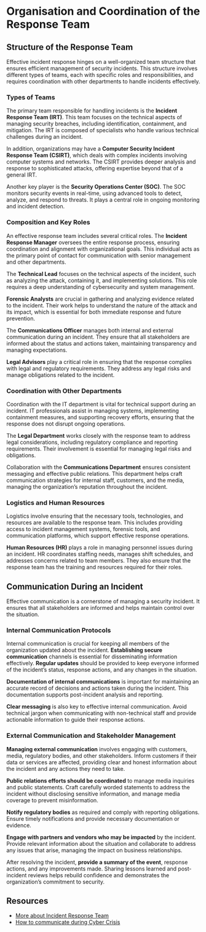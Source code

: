 # Organisation and Coordination of the Response Team

## Structure of the Response Team

Effective incident response hinges on a well-organized team structure that ensures efficient management of security incidents. This structure involves different types of teams, each with specific roles and responsibilities, and requires coordination with other departments to handle incidents effectively.

### Types of Teams

The primary team responsible for handling incidents is the **Incident Response Team (IRT)**. This team focuses on the technical aspects of managing security breaches, including identification, containment, and mitigation. The IRT is composed of specialists who handle various technical challenges during an incident.

In addition, organizations may have a **Computer Security Incident Response Team (CSIRT)**, which deals with complex incidents involving computer systems and networks. The CSIRT provides deeper analysis and response to sophisticated attacks, offering expertise beyond that of a general IRT.

Another key player is the **Security Operations Center (SOC)**. The SOC monitors security events in real-time, using advanced tools to detect, analyze, and respond to threats. It plays a central role in ongoing monitoring and incident detection.

### Composition and Key Roles

An effective response team includes several critical roles. The **Incident Response Manager** oversees the entire response process, ensuring coordination and alignment with organizational goals. This individual acts as the primary point of contact for communication with senior management and other departments.

The **Technical Lead** focuses on the technical aspects of the incident, such as analyzing the attack, containing it, and implementing solutions. This role requires a deep understanding of cybersecurity and system management.

**Forensic Analysts** are crucial in gathering and analyzing evidence related to the incident. Their work helps to understand the nature of the attack and its impact, which is essential for both immediate response and future prevention.

The **Communications Officer** manages both internal and external communication during an incident. They ensure that all stakeholders are informed about the status and actions taken, maintaining transparency and managing expectations.

**Legal Advisors** play a critical role in ensuring that the response complies with legal and regulatory requirements. They address any legal risks and manage obligations related to the incident.

### Coordination with Other Departments

Coordination with the IT department is vital for technical support during an incident. IT professionals assist in managing systems, implementing containment measures, and supporting recovery efforts, ensuring that the response does not disrupt ongoing operations.

The **Legal Department** works closely with the response team to address legal considerations, including regulatory compliance and reporting requirements. Their involvement is essential for managing legal risks and obligations.

Collaboration with the **Communications Department** ensures consistent messaging and effective public relations. This department helps craft communication strategies for internal staff, customers, and the media, managing the organization’s reputation throughout the incident.

### Logistics and Human Resources

Logistics involve ensuring that the necessary tools, technologies, and resources are available to the response team. This includes providing access to incident management systems, forensic tools, and communication platforms, which support effective response operations.

**Human Resources (HR)** plays a role in managing personnel issues during an incident. HR coordinates staffing needs, manages shift schedules, and addresses concerns related to team members. They also ensure that the response team has the training and resources required for their roles.

## Communication During an Incident

Effective communication is a cornerstone of managing a security incident. It ensures that all stakeholders are informed and helps maintain control over the situation.

### Internal Communication Protocols

Internal communication is crucial for keeping all members of the organization updated about the incident. **Establishing secure communication** channels is essential for disseminating information effectively. **Regular updates** should be provided to keep everyone informed of the incident’s status, response actions, and any changes in the situation.

**Documentation of internal communications** is important for maintaining an accurate record of decisions and actions taken during the incident. This documentation supports post-incident analysis and reporting.

**Clear messaging** is also key to effective internal communication. Avoid technical jargon when communicating with non-technical staff and provide actionable information to guide their response actions.

### External Communication and Stakeholder Management

**Managing external communication** involves engaging with customers, media, regulatory bodies, and other stakeholders. Inform customers if their data or services are affected, providing clear and honest information about the incident and any actions they need to take.

**Public relations efforts should be coordinated** to manage media inquiries and public statements. Craft carefully worded statements to address the incident without disclosing sensitive information, and manage media coverage to prevent misinformation.

**Notify regulatory bodies** as required and comply with reporting obligations. Ensure timely notifications and provide necessary documentation or evidence.

**Engage with partners and vendors who may be impacted** by the incident. Provide relevant information about the situation and collaborate to address any issues that arise, managing the impact on business relationships.

After resolving the incident, **provide a summary of the event**, response actions, and any improvements made. Sharing lessons learned and post-incident reviews helps rebuild confidence and demonstrates the organization’s commitment to security.

## Resources

- [More about Incident Response Team](https://www.blameless.com/blog/incident-response-team-roles-responsibilities-defined)
- [How to communicate during Cyber Crisis](https://www.cm-alliance.com/cybersecurity-blog/cyber-crisis-communications-how-to-communicate-during-a-cyber-attack)
